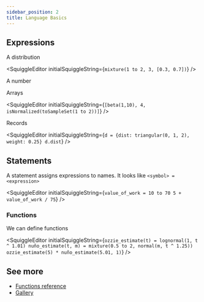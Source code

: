 ```yaml
---
sidebar_position: 2
title: Language Basics
---
```



## Expressions

A distribution

<SquiggleEditor initialSquiggleString={`mixture(1 to 2, 3, [0.3, 0.7])`} />

A number

<SquiggleEditor initialSquiggleString="4.321e-3" />

Arrays

<SquiggleEditor
  initialSquiggleString={`[beta(1,10), 4, isNormalized(toSampleSet(1 to 2))]`}
/>

Records

<SquiggleEditor
  initialSquiggleString={`d = {dist: triangular(0, 1, 2), weight: 0.25}
d.dist`}
/>

## Statements

A statement assigns expressions to names. It looks like `<symbol> = <expression>`

<SquiggleEditor
  initialSquiggleString={`value_of_work = 10 to 70
5 + value_of_work / 75`}
/>

### Functions

We can define functions

<SquiggleEditor
  initialSquiggleString={`ozzie_estimate(t) = lognormal(1, t ^ 1.01)
nuño_estimate(t, m) = mixture(0.5 to 2, normal(m, t ^ 1.25))
ozzie_estimate(5) * nuño_estimate(5.01, 1)`}
/>

## See more

- [Functions reference](https://squiggle-language.com/docs/Features/Functions)
- [Gallery](https://squiggle-language.com/docs/Discussions/Gallery)
